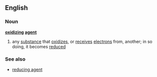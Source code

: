 ==English==
===Noun===
'''[[oxidizing]] [[agent]]'''
#{{chemistry}} any [[substance]] that [[oxidize]]s, or [[receive]]s [[electron]]s from, another; in so doing, it becomes [[reduce]]d
===See also===
*[[reducing agent]]